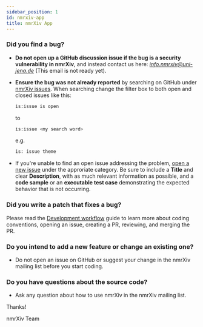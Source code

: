 ```yaml
---
sidebar_position: 1
id: nmrxiv-app
title: nmrXiv App
---
```


### Did you find a bug?

* **Do not open up a GitHub discussion issue if the bug is a security vulnerability in nmrXiv**, and instead contact us here: <i>info.nmrxiv@uni-jena.de</i> (This email is not ready yet).

* **Ensure the bug was not already reported** by searching on GitHub under [nmrXiv issues](https://github.com/NFDI4Chem/nmrxiv/issues).
    When searching change the filter box to both open and closed issues like this:
    ```bash
    is:issue is open
    ```
    to
    ```bash
    is:issue <my search word>
    ```
    e.g.
    ```bash
    is: issue theme
    ```

* If you're unable to find an open issue addressing the problem, [open a new issue](https://github.com/NFDI4Chem/nmrxiv/issues/new/choose) under the approriate category. Be sure to include a <b>Title</b> and clear <b>Description</b>, with as much relevant information as possible, and a **code sample** or an **executable test case** demonstrating the expected behavior that is not occurring.
  
### **Did you write a patch that fixes a bug?**
Please read the [Development workflow](https://docs.nmrxiv.org/docs/developer-guides/development-workflow) guide to learn more about coding conventions, opening an issue, creating a PR, reviewing, and merging the PR.

### **Do you intend to add a new feature or change an existing one?**

* Do not open an issue on GitHub or suggest your change in the nmrXiv mailing list before you start coding.

### **Do you have questions about the source code?**

* Ask any question about how to use nmrXiv in the nmrXiv mailing list.

Thanks!

nmrXiv Team
